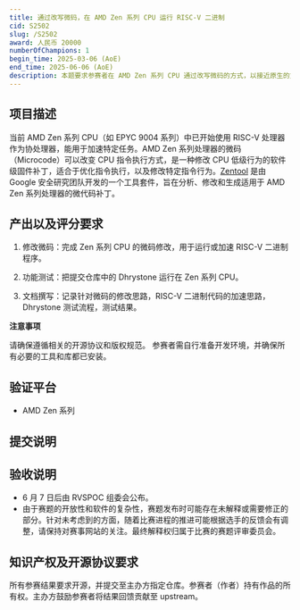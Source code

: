 ```yaml
---
title: 通过改写微码，在 AMD Zen 系列 CPU 运行 RISC-V 二进制
cid: S2502
slug: /S2502
award: 人民币 20000
numberOfChampions: 1
begin_time: 2025-03-06 (AoE)
end_time: 2025-06-06 (AoE)
description: 本题要求参赛者在 AMD Zen 系列 CPU 通过改写微码的方式，以接近原生的方式运行 RISC-V 二进制或者对 RISC-V 二进制程序进行加速。
---
```



<ChallengesMetaInDoc />


## 项目描述

当前 AMD Zen 系列 CPU（如 EPYC 9004 系列）中已开始使用 RISC-V 处理器作为协处理器，能用于加速特定任务。AMD Zen 系列处理器的微码（Microcode）可以改变 CPU 指令执行方式，是一种修改 CPU 低级行为的软件级固件补丁，适合于优化指令执行，以及修改特定指令行为。​[Zentool](https://github.com/google/security-research/tree/master/pocs/cpus/entrysign/zentool) 是由 Google 安全研究团队开发的一个工具套件，旨在分析、修改和生成适用于 AMD Zen 系列处理器的微代码补丁。

## 产出以及评分要求

1. 修改微码：完成 Zen 系列 CPU 的微码修改，用于运行或加速 RISC-V 二进制程序。

2. 功能测试：把提交仓库中的 Dhrystone 运行在 Zen 系列 CPU。 

3. 文档撰写：记录针对微码的修改思路，RISC-V 二进制代码的加速思路，Dhrystone 测试流程，测试结果。

**注意事项**

请确保遵循相关的开源协议和版权规范。
参赛者需自行准备开发环境，并确保所有必要的工具和库都已安装。

## 验证平台

- AMD Zen 系列

## 提交说明


<Req submissionRepoUrl="https://github.com/rv2036/rvspoc-S2502-Zens" deadline="2025 年 6 月 7 日 (AoE)" />

## 验收说明

- 6 月 7 日后由 RVSPOC 组委会公布。
- 由于赛题的开放性和软件的复杂性，赛题发布时可能存在未解释或需要修正的部分。针对未考虑到的方面，随着比赛进程的推进可能根据选手的反馈会有调整，请保持对赛事网站的关注。最终解释权归属于比赛的赛题评审委员会。

## 知识产权及开源协议要求

所有参赛结果要求开源，并提交至主办方指定仓库。参赛者（作者）持有作品的所有权。主办方鼓励参赛者将结果回馈贡献至 upstream。
